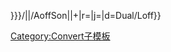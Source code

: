 {{convert/{{{2}}}/AoffSon|{{{1}}}|{{{3}}}|
n={{{n}}}|
h={{{h|{{{n}}}}}}}}/{{convert/{{#ifeq:{{{4}}}|def|{{{o}}}|{{{4}}}}}|{{{1}}}|{{{2}}}/AoffSon|{{{3}}}|{{{s}}}+{{{b}}}|r={{{r}}}|j={{{j}}}|d=Dual/Loff}}<noinclude>

[[Category:Convert子模板]]
</noinclude>